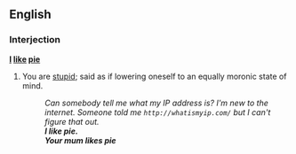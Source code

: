 ==English==

===Interjection===
'''[[I]] [[like]] [[pie]]'''

# {{pejorative|internet|slang}} You are [[stupid]]; said as if lowering oneself to an equally moronic state of mind.
#: ''Can somebody tell me what my IP address is?  I'm new to the internet.  Someone told me <tt><nowiki>http://whatismyip.com/</nowiki></tt> but I can't figure that out.''
#: '''''I like pie.'''''
#: '''''Your mum likes pie'''''